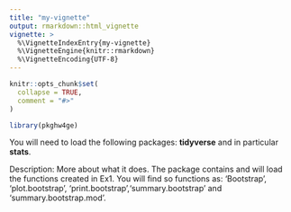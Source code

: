```yaml
---
title: "my-vignette"
output: rmarkdown::html_vignette
vignette: >
  %\VignetteIndexEntry{my-vignette}
  %\VignetteEngine{knitr::rmarkdown}
  %\VignetteEncoding{UTF-8}
---
```


```r
knitr::opts_chunk$set(
  collapse = TRUE,
  comment = "#>"
)
```

```r
library(pkghw4ge)
```

You will need to load the following packages: **tidyverse** and in particular **stats**.

Description: More about what it does.
             The package contains and will load the functions created in Ex1.
             You will find so functions as: 'Bootstrap', 'plot.bootstrap', 
             'print.bootstrap','summary.bootstrap' and 'summary.bootstrap.mod'.
